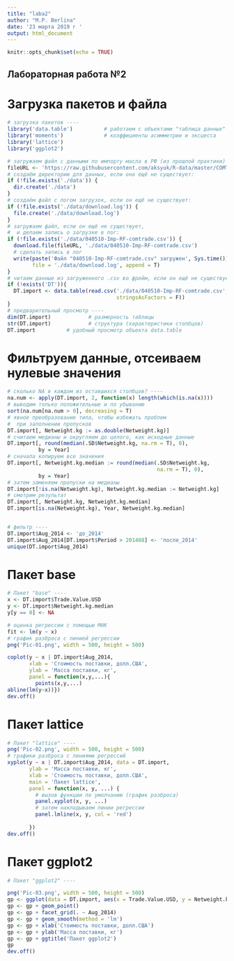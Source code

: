 ---
title: "laba2"
author: "M.P. Berlina"
date: '23 марта 2019 г '
output: html_document
---

```{r setup, include=FALSE}
knitr::opts_chunk$set(echo = TRUE)
```

## Лабораторная работа №2

# Загрузка пакетов и файла

```{r}
# загрузка пакетов ----
library('data.table')          # работаем с объектами "таблица данных"
library('moments')             # коэффициенты асимметрии и эксцесса 
library('lattice')
library('ggplot2')

# загружаем файл с данными по импорту масла в РФ (из прошлой практики) ----
fileURL <- 'https://raw.githubusercontent.com/aksyuk/R-data/master/COMTRADE/040510-Imp-RF-comtrade.csv'
# создаём директорию для данных, если она ещё не существует:
if (!file.exists('./data')) {
  dir.create('./data')
}
# создаём файл с логом загрузок, если он ещё не существует:
if (!file.exists('./data/download.log')) {
  file.create('./data/download.log')
}
# загружаем файл, если он ещё не существует,
#  и делаем запись о загрузке в лог:
if (!file.exists('./data/040510-Imp-RF-comtrade.csv')) {
  download.file(fileURL, './data/040510-Imp-RF-comtrade.csv')
  # сделать запись в лог
  write(paste('Файл "040510-Imp-RF-comtrade.csv" загружен', Sys.time()), 
        file = './data/download.log', append = T)
}
# читаем данные из загруженного .csv во фрейм, если он ещё не существует
if (!exists('DT')){
  DT.import <- data.table(read.csv('./data/040510-Imp-RF-comtrade.csv', 
                                   stringsAsFactors = F))
}
# предварительный просмотр ----
dim(DT.import)            # размерность таблицы
str(DT.import)            # структура (характеристики столбцов)
DT.import          # удобный просмотр объекта data.table
```

# Фильтруем данные, отсеиваем нулевые значения

```{r}
# сколько NA в каждом из оставшихся столбцов? ----
na.num <- apply(DT.import, 2, function(x) length(which(is.na(x))))
# выводим только положительные и по убыванию
sort(na.num[na.num > 0], decreasing = T)
# явное преобразование типа, чтобы избежать проблем 
#  при заполнении пропусков
DT.import[, Netweight.kg := as.double(Netweight.kg)]
# считаем медианы и округляем до целого, как исходные данные
DT.import[, round(median(.SD$Netweight.kg, na.rm = T), 0),
          by = Year]
# сначала копируем все значения
DT.import[, Netweight.kg.median := round(median(.SD$Netweight.kg,
                                                na.rm = T), 0),
          by = Year]
# затем заменяем пропуски на медианы
DT.import[!is.na(Netweight.kg), Netweight.kg.median := Netweight.kg]
# смотрим результат
DT.import[, Netweight.kg, Netweight.kg.median]
DT.import[is.na(Netweight.kg), Year, Netweight.kg.median]


# фильтр ----
DT.import$Aug_2014 <- 'до_2014'
DT.import$Aug_2014[DT.import$Period > 201408] <- 'после_2014'
unique(DT.import$Aug_2014)
```

# Пакет base

```{r}
# Пакет "base" ----
x <- DT.import$Trade.Value.USD
y <- DT.import$Netweight.kg.median 
y[y == 0] <- NA

# оценка регрессии с помощью МНК
fit <- lm(y ~ x)
# график разброса с линией регрессии
png('Pic-01.png', width = 500, height = 500)

coplot(y ~ x | DT.import$Aug_2014,
       xlab = 'Стоимость поставки, долл.США',
       ylab = 'Масса поставки, кг',
       panel = function(x,y,...){
         points(x,y,...)
abline(lm(y~x))})
dev.off()
```

# Пакет lattice

```{r}
# Пакет "lattice" ----
png('Pic-02.png', width = 500, height = 500)
# графики разброса с линиями регрессий
xyplot(y ~ x | DT.import$Aug_2014, data = DT.import,
       ylab = 'Масса поставки, кг',
       xlab = 'Стоимость поставки, долл.США',
       main = 'Пакет lattice',
       panel = function(x, y, ...) {
         # вызов функции по умолчанию (график разброса)
         panel.xyplot(x, y, ...)
         # затем накладываем линии регрессии
         panel.lmline(x, y, col = 'red')
         
       })
dev.off()
```

# Пакет ggplot2

```{r}
# Пакет "ggplot2" ----

png('Pic-03.png', width = 500, height = 500)
gp <- ggplot(data = DT.import, aes(x = Trade.Value.USD, y = Netweight.kg.median))
gp <- gp + geom_point()
gp <- gp + facet_grid(. ~ Aug_2014)
gp <- gp + geom_smooth(method = 'lm')
gp <- gp + xlab('Стоимость поставки, долл.США')
gp <- gp + ylab('Масса поставки, кг')
gp <- gp + ggtitle('Пакет ggplot2')
gp
dev.off()
```
